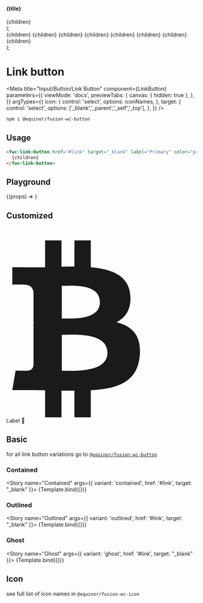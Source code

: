 


  <section>
    <h4>{title}</h4>
    <div style={{ display: 'flex', gap: '10px' }}>{children}</div>
  </section>
);

  <div>
    <Container title="standard">
      <fwc-link-button label="Primary" color="primary" {...props}>
        {children}
      </fwc-link-button>
      <fwc-link-button label="Secondary" color="secondary" {...props}>
        {children}
      </fwc-link-button>
      <fwc-link-button label="Danger" color="danger" {...props}>
        {children}
      </fwc-link-button>
      <fwc-link-button label="Disabled" {...props} disabled>
        {children}
      </fwc-link-button>
    </Container>
    <Container title="dense">
      <fwc-link-button label="Primary" color="primary" {...props} dense>
        {children}
      </fwc-link-button>
      <fwc-link-button label="Secondary" color="secondary" {...props} dense>
        {children}
      </fwc-link-button>
      <fwc-link-button label="Danger" color="danger" {...props} dense>
        {children}
      </fwc-link-button>
      <fwc-link-button label="Disabled" {...props} disabled dense>
        {children}
      </fwc-link-button>
    </Container>
  </div>
);

# Link button

<Meta
  title="Input/Button/Link Button"
  component={LinkButton}
  parameters={{
    viewMode: 'docs',
    previewTabs: {
      canvas: { hidden: true },
    },
  }}
  argTypes={{
    icon: {
      control: 'select',
      options: iconNames,
    },
    target: {
      control: 'select',
      options: ['_blank','_parent','_self','_top'],
    },
  }}
/>

```sh
npm i @equinor/fusion-wc-button
```

## Usage

```html
<fwc-link-button href="#link" target="_blank" label="Primary" color="primary">
  {children}
</fwc-link-button>
```

## Playground

<Canvas>
  <Story name="Basic" args={{ href: '#link', target:"_top", label: 'link button' }} parameters={{ chromatic: { disableSnapshot: true } }}>
    {(props) => <LinkButton {...props} />}
  </Story>
</Canvas>

<ArgsTable story="Basic" />

## Customized

<Canvas>
  <Story name="Custom">
    <fwc-link-button href="#link-here" target="_top" variant="outlined">
      <svg slot="icon" viewBox="0 0 1024 1024">
        <path
          fill="currentColor"
          d="M666.857 365.714c7.429 76-24.571 121.714-74.857 147.429 83.429 20 136 69.714 125.714 181.143-13.143 138.857-116 176-263.429 184v145.714h-88v-143.429c-22.286 0-45.714 0-69.714-0.571v144h-88v-145.714c-20.571 0-41.143-0.571-62.286-0.571h-114.286l17.714-104.571c64.571 1.143 63.429 0 63.429 0 24.571 0 31.429-17.714 33.143-29.143v-229.714h9.143c-3.429-0.571-6.857-0.571-9.143-0.571v-164c-3.429-18.286-14.857-38.857-50.857-38.857 0 0 1.143-1.143-63.429 0v-93.714l121.143 0.571c17.714 0 36.571 0 55.429-0.571v-144h88v141.143c23.429-0.571 46.857-1.143 69.714-1.143v-140h88v144c113.143 9.714 202.857 44.571 212.571 148.571zM544 677.143c0-113.143-186.286-96.571-245.714-96.571v193.143c59.429 0 245.714 12.571 245.714-96.571zM503.429 405.143c0-103.429-155.429-88-205.143-88v175.429c49.714 0 205.143 11.429 205.143-87.429z"
        />
      </svg>
      <span>Label</span>
      <span slot="trailingIcon">🚀</span>
    </fwc-link-button>
  </Story>
</Canvas>

## Basic

for all link button variations go to [`@equinor/fusion-wc-button`](/fusion-web-components/?path=/docs/input-button-text-button--basic) 

### Contained

<Story name="Contained" args={{ variant: 'contained', href: '#link', target: "_blank" }}>
  {Template.bind({})}
</Story>

### Outlined

<Story name="Outlined" args={{ variant: 'outlined', href: '#link', target: "_blank" }}>
  {Template.bind({})}
</Story>

### Ghost

<Story name="Ghost" args={{ variant: 'ghost', href: '#link', target: "_blank" }}>
  {Template.bind({})}
</Story>

## Icon

see full list of icon names in `@equinor/fusion-wc-icon`